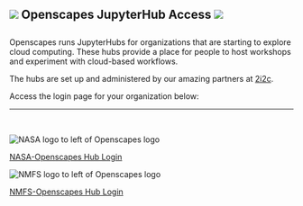
::: {.text-center style="margin-bottom: 2em;"}

# ![](images/openscapes_hex.png){.inline} Openscapes JupyterHub Access ![](images/2i2c-logo.png){.inline}

:::

Openscapes runs JupyterHubs for organizations that are starting to explore cloud computing. These hubs provide a place for 
people to host workshops and experiment with cloud-based workflows. 

The hubs are set up and administered by our amazing partners at [2i2c](https://2i2c.org).

Access the login page for your organization below:

---

<br>

::: {layout-ncol="2"}

::: {.text-center}

::: {.login-area}

![](images/nasa-openscapes.png){.login-logo alt="NASA logo to left of Openscapes logo"}

[NASA-Openscapes Hub Login](https://openscapes.2i2c.cloud/){.btn-login .btn .btn-primary .btn-lg role="button"}

:::

:::


::: {.text-center}

::: {.login-area}

![](images/nmfs-openscapes.png){.login-logo alt="NMFS logo to left of Openscapes logo"}

[NMFS-Openscapes Hub Login](){.btn-login .btn .btn-primary .btn-lg role="button"}

:::

:::

:::

